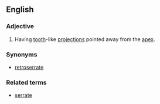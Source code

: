 ==English==

===Adjective===
{{en-adj|-}}

# {{botany|of leaves}} Having [[tooth]]-like [[projection]]s pointed away from the [[apex]].

===Synonyms===
*[[retroserrate]]

===Related terms===
*[[serrate]]